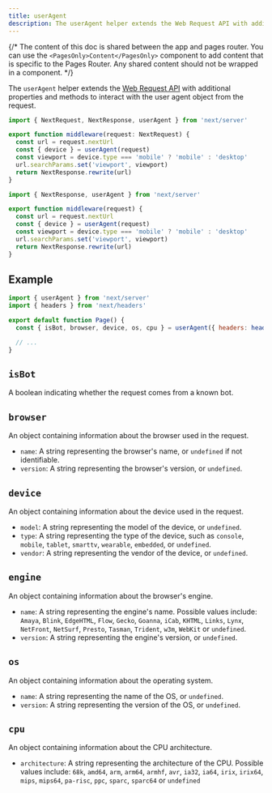 ```yaml
---
title: userAgent
description: The userAgent helper extends the Web Request API with additional properties and methods to interact with the user agent object from the request.
---
```


{/* The content of this doc is shared between the app and pages router. You can use the `<PagesOnly>Content</PagesOnly>` component to add content that is specific to the Pages Router. Any shared content should not be wrapped in a component. */}

The `userAgent` helper extends the [Web Request API](https://developer.mozilla.org/docs/Web/API/Request) with additional properties and methods to interact with the user agent object from the request.

```ts filename="middleware.ts" switcher
import { NextRequest, NextResponse, userAgent } from 'next/server'

export function middleware(request: NextRequest) {
  const url = request.nextUrl
  const { device } = userAgent(request)
  const viewport = device.type === 'mobile' ? 'mobile' : 'desktop'
  url.searchParams.set('viewport', viewport)
  return NextResponse.rewrite(url)
}
```

```js filename="middleware.js" switcher
import { NextResponse, userAgent } from 'next/server'

export function middleware(request) {
  const url = request.nextUrl
  const { device } = userAgent(request)
  const viewport = device.type === 'mobile' ? 'mobile' : 'desktop'
  url.searchParams.set('viewport', viewport)
  return NextResponse.rewrite(url)
}
```

## Example

```jsx filename="app/page.js"
import { userAgent } from 'next/server'
import { headers } from 'next/headers'

export default function Page() {
  const { isBot, browser, device, os, cpu } = userAgent({ headers: headers() });

  // ...
}
```

## `isBot`

A boolean indicating whether the request comes from a known bot.

## `browser`

An object containing information about the browser used in the request.

- `name`: A string representing the browser's name, or `undefined` if not identifiable.
- `version`: A string representing the browser's version, or `undefined`.

## `device`

An object containing information about the device used in the request.

- `model`: A string representing the model of the device, or `undefined`.
- `type`: A string representing the type of the device, such as `console`, `mobile`, `tablet`, `smarttv`, `wearable`, `embedded`, or `undefined`.
- `vendor`: A string representing the vendor of the device, or `undefined`.

## `engine`

An object containing information about the browser's engine.

- `name`: A string representing the engine's name. Possible values include: `Amaya`, `Blink`, `EdgeHTML`, `Flow`, `Gecko`, `Goanna`, `iCab`, `KHTML`, `Links`, `Lynx`, `NetFront`, `NetSurf`, `Presto`, `Tasman`, `Trident`, `w3m`, `WebKit` or `undefined`.
- `version`: A string representing the engine's version, or `undefined`.

## `os`

An object containing information about the operating system.

- `name`: A string representing the name of the OS, or `undefined`.
- `version`: A string representing the version of the OS, or `undefined`.

## `cpu`

An object containing information about the CPU architecture.

- `architecture`: A string representing the architecture of the CPU. Possible values include: `68k`, `amd64`, `arm`, `arm64`, `armhf`, `avr`, `ia32`, `ia64`, `irix`, `irix64`, `mips`, `mips64`, `pa-risc`, `ppc`, `sparc`, `sparc64` or `undefined`
